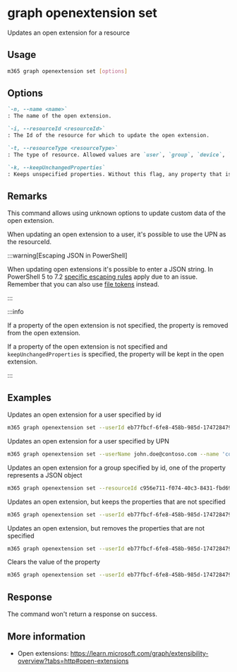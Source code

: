 
# graph openextension set

Updates an open extension for a resource

## Usage

```sh
m365 graph openextension set [options]
```

## Options

```md definition-list
`-n, --name <name>`
: The name of the open extension.

`-i, --resourceId <resourceId>`
: The Id of the resource for which to update the open extension.

`-t, --resourceType <resourceType>`
: The type of resource. Allowed values are `user`, `group`, `device`, `organization`.

`-k, --keepUnchangedProperties`
: Keeps unspecified properties. Without this flag, any property that is not updated will be removed from the extension.
```

<Global />

## Remarks

This command allows using unknown options to update custom data of the open extension.

When updating an open extension to a user, it's possible to use the UPN as the resourceId.

:::warning[Escaping JSON in PowerShell]

When updating open extensions it's possible to enter a JSON string. In PowerShell 5 to 7.2 [specific escaping rules](./../../../user-guide/using-cli.mdx#escaping-double-quotes-in-powershell) apply due to an issue. Remember that you can also use [file tokens](./../../../user-guide/using-cli.mdx#passing-complex-content-into-cli-options) instead.

:::

:::info

If a property of the open extension is not specified, the property is removed from the open extension.

If a property of the open extension is not specified and `keepUnchangedProperties` is specified, the property will be kept in the open extension.

:::

## Examples

Updates an open extension for a user specified by id

```sh
m365 graph openextension set --userId eb77fbcf-6fe8-458b-985d-1747284793bc --name 'com.contoso.roamingSettings' --resourceType user --theme dark --color red --language English
```

Updates an open extension for a user specified by UPN

```sh
m365 graph openextension set --userName john.doe@contoso.com --name 'com.contoso.roamingSettings' --resourceType user --theme dark --color red --language English
```

Updates an open extension for a group specified by id, one of the property represents a JSON object

```sh
m365 graph openextension set --resourceId c956e711-f074-40c3-8431-fbd69bb67d9c --name 'com.contoso.roamingSettings' --resourceType group --settings '{"theme": "dark", "color": "red" }'
```

Updates an open extension, but keeps the properties that are not specified

```sh
m365 graph openextension set --userId eb77fbcf-6fe8-458b-985d-1747284793bc --name 'com.contoso.roamingSettings' --resourceType user --color red --keepUnchangedProperties
```

Updates an open extension, but removes the properties that are not specified

```sh
m365 graph openextension set --userId eb77fbcf-6fe8-458b-985d-1747284793bc --name 'com.contoso.roamingSettings' --resourceType user --color red
```

Clears the value of the property

```sh
m365 graph openextension set --userId eb77fbcf-6fe8-458b-985d-1747284793bc --name 'com.contoso.roamingSettings' --resourceType user --theme ""
```

## Response

The command won't return a response on success.

## More information

- Open extensions: https://learn.microsoft.com/graph/extensibility-overview?tabs=http#open-extensions
